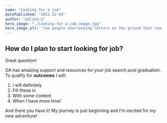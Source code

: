 ```yaml
---
name: "Looking for a job"
datePublished: "2021-12-04"
author: "polina-g"
hero_image: "./looking-for-a-job-image.jpg"
hero_image_alt: "two people overlooking letters on the ground that read - passion led us here"
---
```


## How do I plan to start looking for job?
Great question!

GA has amazing support and resources for your job search post graduation.
To qualify for **outcomes** I will:

1. I will definitely
2. Fill these in 
3. With some content
4. When I have more time!

And there you have it! 
My journey is just beginning and I'm excited for my new adventure!